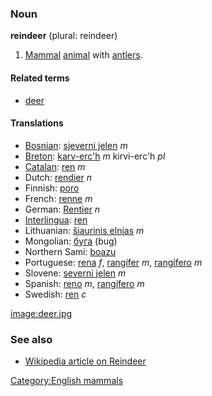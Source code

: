 ===Noun===
'''reindeer''' (plural: reindeer)

#[[Mammal]] [[animal]] with [[antler]]s.

====Related terms====
*[[deer]]

====Translations====
*[[Bosnian]]: [[sjeverni jelen]] ''m''
*[[Breton]]: [[karv-erc'h]] ''m'' kirvi-erc'h ''pl''
*[[Catalan]]: [[ren]] ''m''
*Dutch: [[rendier]] ''n''
*Finnish: [[poro]]
*French: [[renne]] ''m''
*German: [[Rentier]] ''n''
*[[Interlingua]]: [[ren]]
*Lithuanian: [[šiaurinis elnias]] ''m''
*Mongolian: [[буга]] (bug)
*Northern Sami: [[boazu]]
*Portuguese: [[rena]] ''f'', [[rangífer]] ''m'', [[rangífero]] ''m''
*Slovene: [[severni jelen]] ''m''
*Spanish: [[reno]] ''m'', [[rangífero]] ''m''
*Swedish: [[ren]] ''c''
[[image:deer.jpg]]

===See also===
*[http://en2.wikipedia.org/wiki/Reindeer Wikipedia article on Reindeer]

[[Category:English mammals]]